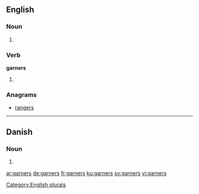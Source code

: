 ==English==

===Noun===
{{head|en}}

# {{plural of|garner}}

===Verb===
'''garners'''

# {{en-third-person singular of|garner}}

===Anagrams===
* [[rangers#English|rangers]]

[[Category:English plurals]]

----

==Danish==

===Noun===
{{head|da|noun form|g=n}}

# {{form of|genitive plural indefinite|garn|lang=da}}

[[ar:garners]]
[[de:garners]]
[[fr:garners]]
[[ku:garners]]
[[sv:garners]]
[[vi:garners]]